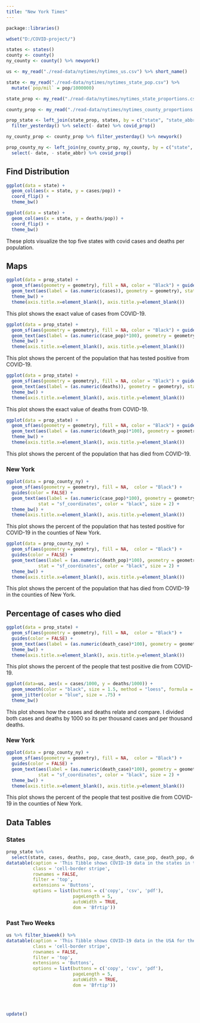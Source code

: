 ```yaml
---
title: "New York Times"
---
```


```r
package::libraries()

wdset("D:/COVID-project/")

states <- states()
county <- county()
ny_county <- county() %>% newyork()

us <- my_read("./read-data/nytimes/nytimes_us.csv") %>% short_name()

state <- my_read("./read-data/nytimes/nytimes_state_pop.csv") %>% 
  mutate(`pop/mil` = pop/1000000)

state_prop <- my_read("./read-data/nytimes/nytimes_state_proportions.csv")

county_prop <- my_read("./read-data/nytimes/nytimes_county_proportions.csv")
```

```r
prop_state <- left_join(state_prop, states, by = c("state", "state_abbr")) %>% 
  filter_yesterday() %>% select(- date) %>% covid_prop()

ny_county_prop <- county_prop %>% filter_yesterday() %>% newyork()

prop_county_ny <- left_join(ny_county_prop, ny_county, by = c("state", "state_abbr", "county")) %>% 
  select(- date, - state_abbr) %>% covid_prop()
```

## Find Distribution 

```r
ggplot(data = state) + 
  geom_col(aes(x = state, y = cases/pop)) +  
  coord_flip() + 
  theme_bw()

ggplot(data = state) + 
  geom_col(aes(x = state, y = deaths/pop)) + 
  coord_flip() + 
  theme_bw()
```

These plots visualize the top five states with covid cases and deaths per population.

## Maps

```r
ggplot(data = prop_state) +
  geom_sf(aes(geometry = geometry), fill = NA, color = "Black") + guides(color = FALSE) + 
  geom_text(aes(label = (as.numeric(cases)), geometry = geometry), stat = "sf_coordinates", color = "black", size = 2.5) +
  theme_bw() +
  theme(axis.title.x=element_blank(), axis.title.y=element_blank())
```

This plot shows the exact value of cases from COVID-19.

```r
ggplot(data = prop_state) +
  geom_sf(aes(geometry = geometry), fill = NA, color = "Black") + guides(color = FALSE) + 
  geom_text(aes(label = (as.numeric(case_pop)*100), geometry = geometry), stat = "sf_coordinates", color = "black", size = 2.5) +
  theme_bw() +
  theme(axis.title.x=element_blank(), axis.title.y=element_blank())
```

This plot shows the percent of the population that has tested positive from COVID-19.

```r
ggplot(data = prop_state) +
  geom_sf(aes(geometry = geometry), fill = NA, color = "Black") + guides(color = FALSE) + 
  geom_text(aes(label = (as.numeric(deaths)), geometry = geometry), stat = "sf_coordinates", color = "black", size = 2.5) +
  theme_bw() +
  theme(axis.title.x=element_blank(), axis.title.y=element_blank())
```

This plot shows the exact value of deaths from COVID-19.

```r
ggplot(data = prop_state) +
  geom_sf(aes(geometry = geometry), fill = NA, color = "Black") + guides(color = FALSE) + 
  geom_text(aes(label = (as.numeric(death_pop)*100), geometry = geometry), stat = "sf_coordinates", color = "black", size = 2.5) +
  theme_bw() +
  theme(axis.title.x=element_blank(), axis.title.y=element_blank())
```

This plot shows the percent of the population that has died from COVID-19.

### New York 

```r
ggplot(data = prop_county_ny) +
  geom_sf(aes(geometry = geometry), fill = NA,  color = "Black") +
  guides(color = FALSE) + 
  geom_text(aes(label = (as.numeric(case_pop)*100), geometry = geometry), 
            stat = "sf_coordinates", color = "black", size = 2) +
  theme_bw() + 
  theme(axis.title.x=element_blank(), axis.title.y=element_blank())
```

This plot shows the percent of the population that has tested positive for COVID-19 in the counties of New York.

```r
ggplot(data = prop_county_ny) +
  geom_sf(aes(geometry = geometry), fill = NA,  color = "Black") +
  guides(color = FALSE) + 
  geom_text(aes(label = (as.numeric(death_pop)*100), geometry = geometry), 
            stat = "sf_coordinates", color = "black", size = 2) +
  theme_bw() + 
  theme(axis.title.x=element_blank(), axis.title.y=element_blank())
```

This plot shows the percent of the population that has died from COVID-19 in the counties of New York.

## Percentage of cases who died

```r
ggplot(data = prop_state) +
  geom_sf(aes(geometry = geometry), fill = NA,  color = "Black") +
  guides(color = FALSE) + 
  geom_text(aes(label = (as.numeric(death_case)*100), geometry = geometry), stat = "sf_coordinates", color = "black", size = 2.5) +
  theme_bw() +
  theme(axis.title.x=element_blank(), axis.title.y=element_blank())
```

This plot shows the percent of the people that test positive die from COVID-19.

```r
ggplot(data=us, aes(x = cases/1000, y = deaths/1000)) + 
  geom_smooth(color = "black", size = 1.5, method = "loess", formula = y ~ x) +
  geom_jitter(color = "blue", size = .75) +
  theme_bw()
```

This plot shows how the cases and deaths relate and compare. I divided both cases and deaths by 1000 so its per thousand cases and per thousand deaths. 

### New York

```r
ggplot(data = prop_county_ny) +
  geom_sf(aes(geometry = geometry), fill = NA,  color = "Black") +
  guides(color = FALSE) + 
  geom_text(aes(label = (as.numeric(death_case)*100), geometry = geometry), 
            stat = "sf_coordinates", color = "black", size = 2) +
  theme_bw() + 
  theme(axis.title.x=element_blank(), axis.title.y=element_blank())
```

This plot shows the percent of the people that test positive die from COVID-19 in the counties of New York.

## Data Tables

### States
```r
prop_state %>% 
  select(state, cases, deaths, pop, case_death, case_pop, death_pop, death_pop, death_case) %>% 
datatable(caption = 'This Tibble shows COVID-19 data in the states in the USA for yesterday',
          class = 'cell-border stripe', 
          rownames = FALSE, 
          filter = 'top', 
          extensions = 'Buttons',
          options = list(buttons = c('copy', 'csv', 'pdf'), 
                         pageLength = 5, 
                         autoWidth = TRUE, 
                         dom = 'Bfrtip'))
```

### Past Two Weeks

```r
us %>% filter_biweek() %>% 
datatable(caption = 'This Tibble shows COVID-19 data in the USA for the last 2 weeks',
          class = 'cell-border stripe', 
          rownames = FALSE, 
          filter = 'top', 
          extensions = 'Buttons',
          options = list(buttons = c('copy', 'csv', 'pdf'), 
                         pageLength = 5, 
                         autoWidth = TRUE, 
                         dom = 'Bfrtip'))
```

<br /><br />

```r
update()
```